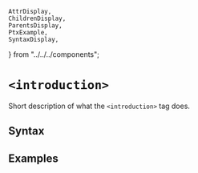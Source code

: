     AttrDisplay,
    ChildrenDisplay,
    ParentsDisplay,
    PtxExample,
    SyntaxDisplay,
} from "../../../components";

# `<introduction>`

Short description of what the `<introduction>` tag does.

## Syntax

<SyntaxDisplay name="introduction" />

## Examples

    